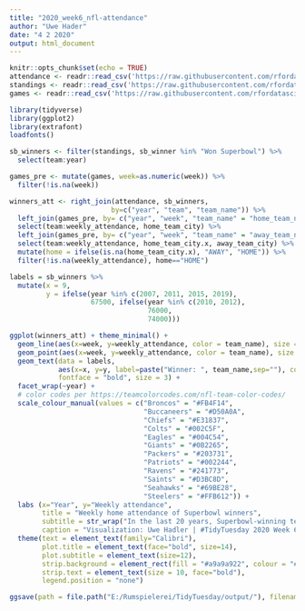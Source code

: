 ```yaml
---
title: "2020_week6_nfl-attendance"
author: "Uwe Hader"
date: "4 2 2020"
output: html_document
---
```


```r
knitr::opts_chunk$set(echo = TRUE)
attendance <- readr::read_csv('https://raw.githubusercontent.com/rfordatascience/tidytuesday/master/data/2020/2020-02-04/attendance.csv')
standings <- readr::read_csv('https://raw.githubusercontent.com/rfordatascience/tidytuesday/master/data/2020/2020-02-04/standings.csv')
games <- readr::read_csv('https://raw.githubusercontent.com/rfordatascience/tidytuesday/master/data/2020/2020-02-04/games.csv')

library(tidyverse)
library(ggplot2)
library(extrafont)
loadfonts()
```

```r
sb_winners <- filter(standings, sb_winner %in% "Won Superbowl") %>%
  select(team:year)

games_pre <- mutate(games, week=as.numeric(week)) %>%
  filter(!is.na(week))

winners_att <- right_join(attendance, sb_winners,
                         by=c("year", "team", "team_name")) %>%
  left_join(games_pre, by= c("year", "week", "team_name" = "home_team_name"))  %>%
  select(team:weekly_attendance, home_team_city) %>%
  left_join(games_pre, by= c("year", "week", "team_name" = "away_team_name")) %>%
  select(team:weekly_attendance, home_team_city.x, away_team_city) %>%
  mutate(home = ifelse(is.na(home_team_city.x), "AWAY", "HOME")) %>%
  filter(!is.na(weekly_attendance), home=="HOME")

labels = sb_winners %>% 
  mutate(x = 9,
         y = ifelse(year %in% c(2007, 2011, 2015, 2019),
                    67500, ifelse(year %in% c(2010, 2012), 
                                  76000,
                                  74000)))
```

```r
ggplot(winners_att) + theme_minimal() + 
  geom_line(aes(x=week, y=weekly_attendance, color = team_name), size = 1.2) +
  geom_point(aes(x=week, y=weekly_attendance, color = team_name), size = 1.5) + 
  geom_text(data = labels,
            aes(x=x, y=y, label=paste("Winner: ", team_name,sep=""), color = team_name),
            fontface = "bold", size = 3) +
  facet_wrap(~year) + 
  # color codes per https://teamcolorcodes.com/nfl-team-color-codes/
  scale_colour_manual(values = c("Broncos" = "#FB4F14",
                                 "Buccaneers" = "#D50A0A",
                                 "Chiefs" = "#E31837",
                                 "Colts" = "#002C5F",
                                 "Eagles" = "#004C54",
                                 "Giants" = "#0B2265",
                                 "Packers" = "#203731",
                                 "Patriots" = "#002244",
                                 "Ravens" = "#241773",
                                 "Saints" = "#D3BC8D",
                                 "Seahawks" = "#69BE28",
                                 "Steelers" = "#FFB612")) +
  labs (x="Year", y="Weekly attendance", 
        title = "Weekly home attendance of Superbowl winners",
        subtitle = str_wrap("In the last 20 years, Superbowl-winning teams didn't show much deviation in home attendance during the regular season, as they already are very close to full attendance.", 100),
        caption = "Visualization: Uwe Hadler | #TidyTuesday 2020 Week 6 | Source: Pro Football Reference") + 
  theme(text = element_text(family="Calibri"),
        plot.title = element_text(face="bold", size=14),
        plot.subtitle = element_text(size=12),
        strip.background = element_rect(fill = "#a9a9a922", colour = "#00000000"),
        strip.text = element_text(size = 10, face="bold"),
        legend.position = "none")

ggsave(path = file.path("E:/Rumspielerei/TidyTuesday/output/"), filename="2020_week6_nfl-attendance.png", dpi = 400, width = 8, height = 6, type="cairo")

```